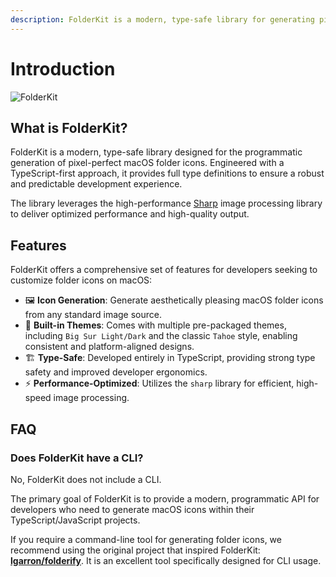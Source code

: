 ```yaml
---
description: FolderKit is a modern, type-safe library for generating pixel-perfect macOS folder icons programmatically.
---
```


# Introduction

![FolderKit](/introducing.png)

## What is FolderKit?

FolderKit is a modern, type-safe library designed for the programmatic generation of pixel-perfect macOS folder icons. Engineered with a TypeScript-first approach, it provides full type definitions to ensure a robust and predictable development experience.

The library leverages the high-performance [Sharp](https://github.com/lovell/sharp) image processing library to deliver optimized performance and high-quality output.

## Features

FolderKit offers a comprehensive set of features for developers seeking to customize folder icons on macOS:

- 🖼️ **Icon Generation**: Generate aesthetically pleasing macOS folder icons from any standard image source.
- 🎨 **Built-in Themes**: Comes with multiple pre-packaged themes, including `Big Sur Light/Dark` and the classic `Tahoe` style, enabling consistent and platform-aligned designs.
- 🏗️ **Type-Safe**: Developed entirely in TypeScript, providing strong type safety and improved developer ergonomics.
- ⚡ **Performance-Optimized**: Utilizes the `sharp` library for efficient, high-speed image processing.

## FAQ

### Does FolderKit have a CLI?

No, FolderKit does not include a CLI.

The primary goal of FolderKit is to provide a modern, programmatic API for developers who need to generate macOS icons within their TypeScript/JavaScript projects.

If you require a command-line tool for generating folder icons, we recommend using the original project that inspired FolderKit: **[lgarron/folderify](https://github.com/lgarron/folderify)**. It is an excellent tool specifically designed for CLI usage.
